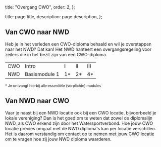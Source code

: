   title: "Overgang CWO",
  order: 2,
};

  title: page.title,
  description: page.description,
};

## Van CWO naar NWD

Heb je in het verleden een CWO-diploma behaald en wil je overstappen naar het
NWD? Dat kan! Het NWD hanteert een overgangsregeling voor zeilers die in het
bezit zijn van een CWO-diploma.

<table className="table-fixed">
  <tbody>
    <tr>
      <td className="font-medium">CWO</td>
      <td>Intro</td>
      <td>I</td>
      <td>II</td>
      <td>III</td>
    </tr>
    <tr>
      <td className="font-medium">NWD</td>
      <td>Basismodule 1</td>
      <td>1*</td>
      <td>2*</td>
      <td>4*</td>
    </tr>
  </tbody>
</table>

<sup>\* Je ontvangt hierbij alle essentiële (verplichte) modules</sup>

## Van NWD naar CWO

Vaar je naast bij een NWD locatie ook bij een CWO locatie, bijvoorbeeld je
lokale vereniging? Dan is het goed om te weten dat zowel de diplomalijn NWD, als
CWO erkend zijn door het Watersportverbond. Hoe jouw CWO locatie precies omgaat
met de NWD diploma's kan per locatie verschillen. Het is daarom verstandig om
contact op te nemen met jouw CWO locatie om te vragen hoe zij jouw NWD diploma
waarderen.

